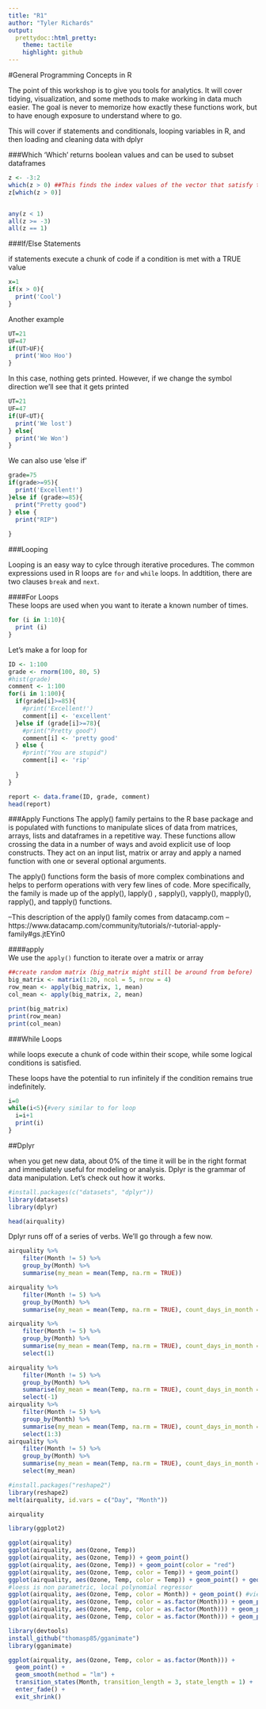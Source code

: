 ```yaml
---
title: "R1"
author: "Tyler Richards"
output:
  prettydoc::html_pretty:
    theme: tactile
    highlight: github
---
```


#General Programming Concepts in R 

The point of this workshop is to give you tools for analytics. It will cover tidying,  visualization, and some methods to make working in data much easier. 
The goal is never to memorize how exactly these functions work, but to have enough exposure to understand where to go. 

This will cover if statements and conditionals, looping variables in R, and then loading and cleaning data with dplyr


###Which
'Which' returns boolean values and can be used to subset dataframes
```r

z <- -3:2
which(z > 0) ##This finds the index values of the vector that satisfy the condition
z[which(z > 0)]


any(z < 1)
all(z >= -3)
all(z == 1)

```

###If/Else Statements

if statements execute a chunk of code if a condition is met with a TRUE value

```r

x=1
if(x > 0){
  print('Cool')
}

```

Another example

```r
UT=21
UF=47
if(UT>UF){
  print('Woo Hoo')
}
```
In this case, nothing gets printed. However, if we change the symbol direction we'll see that it gets printed

```r
UT=21
UF=47
if(UF<UT){
  print('We lost')
} else{
  print('We Won')
}
```

We can also use 'else if'

```r
grade=75
if(grade>=95){
  print('Excellent!')
}else if (grade>=85){
  print("Pretty good")
} else {
  print("RIP")
  
}
```


###Looping

Looping is an easy way to cylce through iterative procedures. The common expressions used in R loops are `for` and `while` loops. In addtition, there are two clauses `break` and `next`.   

####For Loops  
These loops are used when you want to iterate a known number of times.   

```r
for (i in 1:10){
  print (i)
}
```

Let's make a for loop for 
```r
ID <- 1:100
grade <- rnorm(100, 80, 5)
#hist(grade)
comment <- 1:100
for(i in 1:100){
  if(grade[i]>=85){
    #print('Excellent!')
    comment[i] <- 'excellent'
  }else if (grade[i]>=78){
    #print("Pretty good")
    comment[i] <- 'pretty good'
  } else {
    #print("You are stupid")
    comment[i] <- 'rip'
    
  }
}

report <- data.frame(ID, grade, comment)
head(report)
```

  
###Apply Functions
The apply() family pertains to the R base package and is populated with functions to manipulate slices of data from matrices, arrays, lists and dataframes in a repetitive way. These functions allow crossing the data in a number of ways and avoid explicit use of loop constructs. They act on an input list, matrix or array and apply a named function with one or several optional arguments.

The apply() functions form the basis of more complex combinations and helps to perform operations with very few lines of code. More specifically, the family is made up of the apply(), lapply() , sapply(), vapply(), mapply(), rapply(), and tapply() functions.

--This description of the apply() family comes from datacamp.com
--https://www.datacamp.com/community/tutorials/r-tutorial-apply-family#gs.jtEYin0

####apply  
We use the ``apply()`` function to iterate over a matrix or array
```r
##create random matrix (big_matrix might still be around from before)
big_matrix <- matrix(1:20, ncol = 5, nrow = 4)
row_mean <- apply(big_matrix, 1, mean)
col_mean <- apply(big_matrix, 2, mean)

print(big_matrix)
print(row_mean)
print(col_mean)
```


###While Loops

while loops execute a chunk of code within their scope, while some logical conditions is satisfied.

These loops have the potential to run infinitely if the condition remains true indefinitely. 

```r
i=0
while(i<5){#very similar to for loop
  i=i+1
  print(i)
}
```


##Dplyr 

when you get new data, about 0% of the time it will be in the right format and immediately useful for modeling or analysis.
Dplyr is the grammar of data manipulation. Let's check out how it works. 


```r
#install.packages(c("datasets", "dplyr"))
library(datasets)
library(dplyr)
```

```r
head(airquality)
```
Dplyr runs off of a series of verbs. We'll go through a few now. 

```r
airquality %>% 
    filter(Month != 5) %>% 
    group_by(Month) %>% 
    summarise(my_mean = mean(Temp, na.rm = TRUE)) 

airquality %>% 
    filter(Month != 5) %>% 
    group_by(Month) %>% 
    summarise(my_mean = mean(Temp, na.rm = TRUE), count_days_in_month = n()) 

airquality %>% 
    filter(Month != 5) %>% 
    group_by(Month) %>% 
    summarise(my_mean = mean(Temp, na.rm = TRUE), count_days_in_month = n()) %>% 
    select(1)

airquality %>% 
    filter(Month != 5) %>% 
    group_by(Month) %>% 
    summarise(my_mean = mean(Temp, na.rm = TRUE), count_days_in_month = n()) %>% 
    select(-1)
airquality %>% 
    filter(Month != 5) %>% 
    group_by(Month) %>% 
    summarise(my_mean = mean(Temp, na.rm = TRUE), count_days_in_month = n()) %>% 
    select(1:3)
airquality %>% 
    filter(Month != 5) %>% 
    group_by(Month) %>% 
    summarise(my_mean = mean(Temp, na.rm = TRUE), count_days_in_month = n()) %>% 
    select(my_mean)
```

```r
#install.packages("reshape2")
library(reshape2)
melt(airquality, id.vars = c("Day", "Month"))
```

```r
airquality
```

```r
library(ggplot2)

ggplot(airquality)
ggplot(airquality, aes(Ozone, Temp))
ggplot(airquality, aes(Ozone, Temp)) + geom_point()
ggplot(airquality, aes(Ozone, Temp)) + geom_point(color = "red")
ggplot(airquality, aes(Ozone, Temp, color = Temp)) + geom_point()
ggplot(airquality, aes(Ozone, Temp, color = Temp)) + geom_point() + geom_smooth()
#loess is non parametric, local polynomial regressor 
ggplot(airquality, aes(Ozone, Temp, color = Month)) + geom_point() #viewing month as continuous, need to type cast
ggplot(airquality, aes(Ozone, Temp, color = as.factor(Month))) + geom_point()
ggplot(airquality, aes(Ozone, Temp, color = as.factor(Month))) + geom_point() + facet_grid(. ~ Month)
ggplot(airquality, aes(Ozone, Temp, color = as.factor(Month))) + geom_point() + facet_grid(. ~ Month) + geom_smooth(method = "lm")
```

```r
library(devtools)
install_github("thomasp85/gganimate")
library(gganimate)

ggplot(airquality, aes(Ozone, Temp, color = as.factor(Month))) + 
  geom_point() + 
  geom_smooth(method = "lm") + 
  transition_states(Month, transition_length = 3, state_length = 1) +
  enter_fade() + 
  exit_shrink()

```


